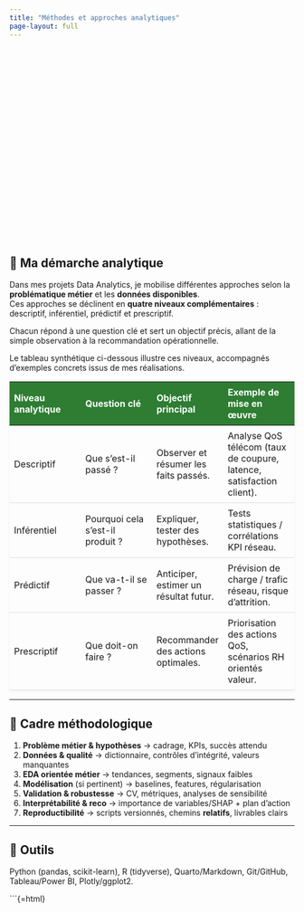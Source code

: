 ```yaml
---
title: "Méthodes et approches analytiques"
page-layout: full
---
```


<!-- ===== BANNIÈRE FORCÉE (juste après le titre) ===== -->
<div class="hero-banner-methode"></div>

<!-- ===== CONTENU DE LA PAGE ===== -->

## 🔎 Ma démarche analytique

Dans mes projets Data Analytics, je mobilise différentes approches selon la **problématique métier** et les **données disponibles**.  
Ces approches se déclinent en **quatre niveaux complémentaires** : descriptif, inférentiel, prédictif et prescriptif.

Chacun répond à une question clé et sert un objectif précis, allant de la simple observation à la recommandation opérationnelle.

Le tableau synthétique ci-dessous illustre ces niveaux, accompagnés d’exemples concrets issus de mes réalisations.

| Niveau analytique | Question clé | Objectif principal | Exemple de mise en œuvre |
|---|---|---|---|
| Descriptif | Que s’est-il passé ? | Observer et résumer les faits passés. | Analyse QoS télécom (taux de coupure, latence, satisfaction client). |
| Inférentiel | Pourquoi cela s’est-il produit ? | Expliquer, tester des hypothèses. | Tests statistiques / corrélations KPI réseau. |
| Prédictif | Que va-t-il se passer ? | Anticiper, estimer un résultat futur. | Prévision de charge / trafic réseau, risque d’attrition. |
| Prescriptif | Que doit-on faire ? | Recommander des actions optimales. | Priorisation des actions QoS, scénarios RH orientés valeur. |

---

## 🧭 Cadre méthodologique
1) **Problème métier & hypothèses** → cadrage, KPIs, succès attendu  
2) **Données & qualité** → dictionnaire, contrôles d’intégrité, valeurs manquantes  
3) **EDA orientée métier** → tendances, segments, signaux faibles  
4) **Modélisation** (si pertinent) → baselines, features, régularisation  
5) **Validation & robustesse** → CV, métriques, analyses de sensibilité  
6) **Interprétabilité & reco** → importance de variables/SHAP + plan d’action  
7) **Reproductibilité** → scripts versionnés, chemins **relatifs**, livrables clairs

---

## 🧰 Outils
Python (pandas, scikit-learn), R (tidyverse), Quarto/Markdown, Git/GitHub, Tableau/Power BI, Plotly/ggplot2.

<!-- ================= STYLES LOCAUX (ne s'affichent pas) ================= -->
```{=html}
<style>
/* ===== Titre H1 en bleu ===== */
.quarto-title .title, .quarto-title h1.title{
  color:#0A4E9B !important;
}

/* ===== Bannière méthode (même logique que "Qui suis-je ?") ===== */
.hero-banner-methode{
  width: 100%;
  height: 340px; /* ajuste 280–380px si besoin */
  background-image: url('/assets/banners/banniere-methode.png');
  background-size: cover;
  background-position: center center;
  margin-bottom: 24px; /* ← espace sous la bannière (1–2 lignes) */
}

/* ===== Table stylée (CSS encapsulé) ===== */
table { border-collapse: collapse; width: 100%; margin-top: 1rem; box-shadow: 0 2px 6px rgba(0,0,0,0.05); }
th { background-color: #2E7D32; color: white; padding: 8px; text-align: left; }
td { padding: 8px; border-bottom: 1px solid #ddd; }
tr:hover { background-color: #f6f6f6; }

/* ===== Mobile ===== */
@media (max-width: 600px){
  .hero-banner-methode{ height: 240px; margin-bottom: 20px; }
}
</style>
